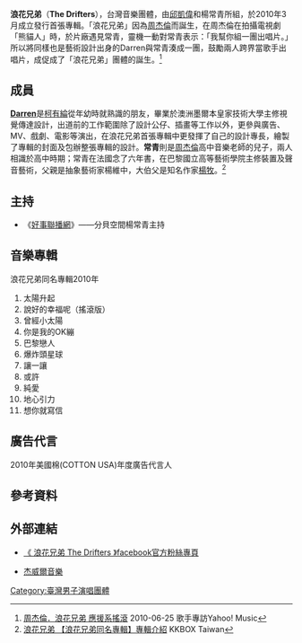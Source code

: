 {{Otheruses|other=同名组合|浪花兄弟}}
{{Veil|time=2015-09-12T10:48:20+00:00}}
{{藝人
| 姓名 = 浪花兄弟
| 英文名 = The Drifters
| 類型 = 組合
| 圖片 = 
| 圖片簡介 = 
| 國籍 = {{ROC}}
| 逝世 = 
| 音樂類型 = [[華語流行音樂|華語流行音樂]]
| 職業 = [[歌手|歌手]]
| 出道日期 = 2010年
| 活躍年代 = 2010年—2015年
| 唱片公司 =  -{[[杰威爾音樂|杰威爾音樂]]}-
| 經紀公司 =  -{杰威爾音樂}-
| 相關團體 = 
| 網站 = http://www.jvrmusic.com.tw/ 杰威爾音樂 JVR Music
| 現任成員 = Darren（[[邱凱偉|邱凱偉]]）<br>常青（Yannick）
| 過往成員 = 
}}

'''浪花兄弟'''（'''The Drifters'''），台灣音樂團體，由[[邱凱偉|邱凱偉]]和楊常青所組，於2010年3月成立發行首張專輯。「浪花兄弟」因為[[周杰倫|周杰倫]]而誕生，在周杰倫在拍攝電視劇「熊貓人」時，於片廠遇見常青，靈機一動對常青表示：「我幫你組一團出唱片。」所以將同樣也是藝術設計出身的Darren與常青湊成一團，鼓勵兩人跨界當歌手出唱片，成促成了「浪花兄弟」團體的誕生。<ref>[http://hk.music.yahoo.com/magazine-celeb-interview.html?magazineid=64&articleid=387 周杰倫．浪花兄弟 應援系搖滾] {{webarchive|url=https://web.archive.org/web/20100703120855/http://hk.music.yahoo.com/magazine-celeb-interview.html?magazineid=64&articleid=387 |date=2010-07-03 }}2010-06-25 歌手專訪Yahoo! Music</ref>

==成員==
'''[[邱凱偉|Darren]]'''是[[柯有綸|柯有綸]]從年幼時就熟識的朋友，畢業於澳洲墨爾本皇家技術大學主修視覺傳達設計，出道前的工作範圍除了設計公仔、插畫等工作以外，更參與廣告、MV、戲劇、電影等演出，在浪花兄弟首張專輯中更發揮了自己的設計專長，繪製了專輯的封面及包辦整張專輯的設計。'''常青'''則是[[周杰倫|周杰倫]]高中音樂老師的兒子，兩人相識於高中時期；常青在法國念了六年書，在巴黎國立高等藝術學院主修裝置及聲音藝術，父親是抽象藝術家楊維中，大伯父是知名作家[[楊牧_(台灣)|楊牧]]。<ref>[http://tw.kkbox.com/album/sbccSZELyw-NniO0FZBu008l-index.html#album-description 浪花兄弟 【浪花兄弟同名專輯】專輯介紹] {{Wayback|url=http://tw.kkbox.com/album/sbccSZELyw-NniO0FZBu008l-index.html#album-description |date=20100314171527 }}KKBOX Taiwan</ref>

==主持==
*《[[好事聯播網|好事聯播網]]》——分貝空間楊常青主持

==音樂專輯==
浪花兄弟同名專輯2010年
{{hideh|曲目}}
# 太陽升起
# 說好的幸福呢（搖滾版）
# 曾經小太陽
# 你是我的OK繃
# 巴黎戀人
# 爆炸頭星球
# 讓一讓
# 或許
# 純愛
# 地心引力
# 想你就寫信
{{hidef}}

==廣告代言==
2010年美國棉(COTTON USA)年度廣告代言人

==參考資料==
{{reflist}}

== 外部連結 ==
*[https://www.facebook.com/darrenyannick 《 浪花兄弟 The Drifters 》facebook官方粉絲專頁]
{{commonscat|浪花兄弟}}
* [http://www.jvrmusic.com/ 杰威爾音樂] {{Wayback|url=http://www.jvrmusic.com/ |date=20210224213030 }}{{zh-tw}}

{{全球華語歌曲排行榜最受歡迎新人}}
[[Category:臺灣男子演唱團體|Category:臺灣男子演唱團體]]